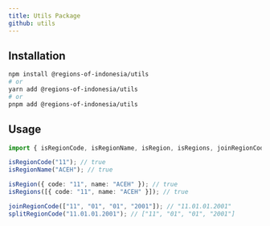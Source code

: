 ```yaml
---
title: Utils Package
github: utils
---
```



<NPMPackageBadges name="utils" />

## Installation

```bash
npm install @regions-of-indonesia/utils
# or
yarn add @regions-of-indonesia/utils
# or
pnpm add @regions-of-indonesia/utils
```

## Usage

```typescript
import { isRegionCode, isRegionName, isRegion, isRegions, joinRegionCode, splitRegionCode } from "@regions-of-indonesia/utils";

isRegionCode("11"); // true
isRegionName("ACEH"); // true

isRegion({ code: "11", name: "ACEH" }); // true
isRegions([{ code: "11", name: "ACEH" }]); // true

joinRegionCode(["11", "01", "01", "2001"]); // "11.01.01.2001"
splitRegionCode("11.01.01.2001"); // ["11", "01", "01", "2001"]
```
